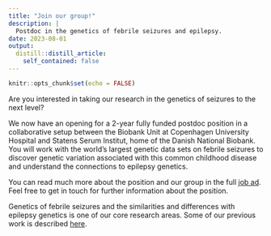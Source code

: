 ```yaml
---
title: "Join our group!"
description: |
  Postdoc in the genetics of febrile seizures and epilepsy.
date: 2023-08-01
output:
  distill::distill_article:
    self_contained: false
---
```



```r
knitr::opts_chunk$set(echo = FALSE)
```

Are you interested in taking our research in the genetics of seizures to the next level? 

We now have an opening for a 2-year fully funded postdoc position in a collaborative setup between the Biobank Unit at Copenhagen University Hospital and Statens Serum Institut, home of the Danish National Biobank. You will work with the world's largest genetic data sets on febrile seizures to discover genetic variation associated with this common childhood disease and understand the connections to epilepsy genetics. 

You can read much more about the position and our group in the full [job ad](https://www.regionh.dk/job/s%C3%B8g-job/Sider/Region-Hovedstaden-soeger.aspx?positionid=250847). Feel free to get in touch for further information about the position.  

Genetics of febrile seizures and the similarities and differences with epilepsy genetics is one of our core research areas. Some of our previous work is described [here](https://feenstralab.github.io/research.html#febrile-seizures).
